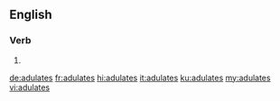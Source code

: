 ==English==

===Verb===
{{head|en|verb form}}

# {{en-third-person singular of|adulate}}

[[de:adulates]]
[[fr:adulates]]
[[hi:adulates]]
[[it:adulates]]
[[ku:adulates]]
[[my:adulates]]
[[vi:adulates]]